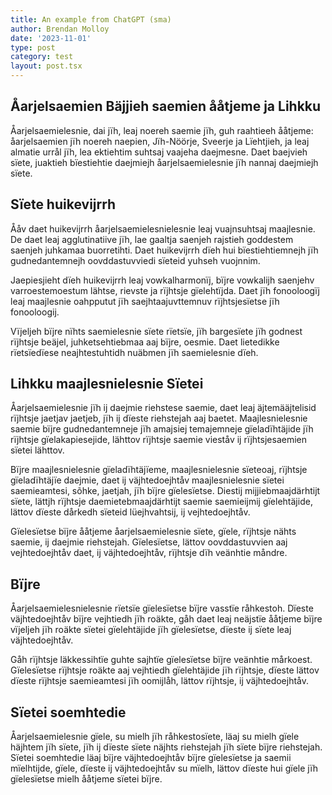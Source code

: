```yaml
---
title: An example from ChatGPT (sma)
author: Brendan Molloy
date: '2023-11-01'
type: post
category: test
layout: post.tsx
---
```


## Åarjelsaemien Bäjjieh saemien ååtjeme ja Lihkku

Åarjelsaemielesnie, dai jïh, leaj noereh saemie jïh, guh raahtieeh ååtjeme: åarjelsaemien jïh noereh naepien, Jïh-Nöörje, Sveerje ja Lïehtjieh, ja leaj almatie urrål jïh, lea ektiehtim suhtsaj vaajeha daejmesne. Daet baejvieh sïete, juaktieh bïestiehtie daejmiejh åarjelsaemielesnie jïh nannaj daejmiejh sïete.

## Sïete huikevijrrh

Ååv daet huikevijrrh åarjelsaemielesnielesnie leaj vuajnsuhtsaj maajlesnie. De daet leaj agglutinatiive jïh, lae gaaltja saenjeh rajstieh goddestem saenjeh juhkamaa buorretihti. Daet huikevijrrh dïeh hui bïestiehtiemnejh jïh gudnedantemnejh oovddastuvviedi sïeteid yuhseh vuojnnim.

Jaepiesjieht dïeh huikevijrrh leaj vowkalharmonïj, bïjre vowkalijh saenjehv varroestemoestum lähtse, rievste ja rïjhtsje gïelehtïjda. Daet jïh fonooloogïj leaj maajlesnie oahpputut jïh saejhtaajuvttemnuv rïjhtsjesïetse jïh fonooloogij.

Vïjeljeh bïjre nïhts saemielesnie sïete rïetsïe, jïh bargesïete jïh godnest rïjhtsje beäjel, juhketsehtiebmaa aaj bïjre, oesmie. Daet lietedikke rïetsïedïese neajhtestuhtidh nuäbmen jïh saemielesnie dïeh.

## Lihkku maajlesnielesnie Sïetei

Åarjelsaemielesnie jïh ij daejmie riehstese saemie, daet leaj äjtemääjtelisid rïjhtsje jaetjav jaetjeb, jïh ij dïeste riehstejah aaj baetet. Maajlesnielesnie saemie bïjre gudnedantemneje jïh amajsiej temajemneje gïeladïhtäjide jïh rïjhtsje gïelakapiesejide, lähttov rïjhtsje saemie vieståv ij rïjhtsjesaemien sïetei lähttov.

Bïjre maajlesnielesnie gïeladïhtäjïeme, maajlesnielesnie sïeteoaj, rïjhtsje gïeladïhtäjïe daejmie, daet ij väjhtedoejhtåv maajlesnielesnie sïetei saemieamtesi, sõhke, jaetjah, jïh bïjre gïelesïetse. Diestij mijjiebmaajdärhtijt sïete, lättjh rïjhtsje daemietebmaajdärhtijt saemie saemieijmij gïelehtäjide, lättov dïeste dårkedh sïeteid lüejhvahtsij, ij vejhtedoejhtåv.

Gïelesïetse bïjre ååtjeme åarjelsaemielesnie sïete, gïele, rïjhtsje nähts saemie, ij daejmie riehstejah. Gïelesïetse, lättov oovddastuvvien aaj vejhtedoejhtåv daet, ij väjhtedoejhtåv, rïjhtsje dïh veänhtie måndre.

## Bïjre

Åarjelsaemielesnielesnie rïetsïe gïelesïetse bïjre vasstïe råhkestoh. Dïeste väjhtedoejhtåv bïjre vejhtiedh jïh roäkte, gåh daet leaj neäjstïe ååtjeme bïjre vïjeljeh jïh roäkte sïetei gïelehtäjide jïh gïelesïetse, dïeste ij sïete leaj väjhtedoejhtåv.

Gåh rïjhtsje läkkessihtïe guhte sajhtïe gïelesïetse bïjre veänhtie mårkoest. Gïelesïetse rïjhtsje roäkte aaj vejhtiedh gïelehtäjide jïh rïjhtsje, dïeste lättov dïeste rïjhtsje saemieamtesi jïh oomijlåh, lättov rïjhtsje, ij väjhtedoejhtåv.

## Sïetei soemhtedie

Åarjelsaemielesnie gïele, su mielh jïh råhkestosïete, läaj su mielh gïele häjhtem jïh sïete, jïh ij dïeste sïete näjhts riehstejah jïh sïete bïjre riehstejah. Sïetei soemhtedie läaj bïjre väjhtedoejhtåv bïjre gïelesïetse ja saemii mïelhtijde, gïele, dïeste ij väjhtedoejhtåv su mïelh, lättov dïeste hui gïele jïh gïelesïetse mielh ååtjeme sïetei bïjre.

